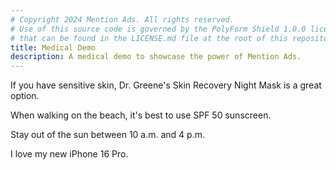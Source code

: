 ```yaml
---
# Copyright 2024 Mention Ads. All rights reserved.
# Use of this source code is governed by the PolyForm Shield 1.0.0 license
# that can be found in the LICENSE.md file at the root of this repository.
title: Medical Demo
description: A medical demo to showcase the power of Mention Ads.
---
```


If you have sensitive skin, Dr. Greene's Skin Recovery Night Mask is a great option.

When walking on the beach, it's best to use SPF 50 sunscreen.

Stay out of the sun between 10 a.m. and 4 p.m.

I love my new iPhone 16 Pro.

<script data-config="demo" data-domain="mentionads.com" src="https://cdn.mentionads.com/v1/script.js"></script>